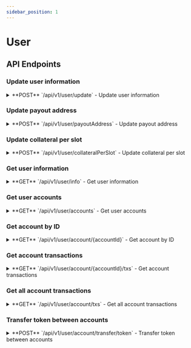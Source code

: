 ```yaml
---
sidebar_position: 1
---
```



# User

## API Endpoints

### Update user information

<div className="api-endpoints-grid">

<details className="api-endpoint">
<summary className="api-endpoint-header">
  <span className="api-method-post">**POST**</span> `/api/v1/user/update` - Update user information
</summary>

**Code Example:**
<Tabs>
<TabItem value="http" label="HTTP" default>

```bash
curl -H "Authorization: Bearer {{access_token}}" -X POST /api/v1/user/update?displayName=NewDisplayName
```

</TabItem>
<TabItem value="python" label="Python">

```python
import requests

url = "https://mainnet.app.ethgas.com/api/v1/user/update"

payload = {
    'displayName': 'NewDisplayName'
}

headers = {
  'Content-Type': 'application/json',
  'Authorization': 'Bearer {{access_token}}'
}

response = requests.post(url, headers=headers, params=payload)

print(response.text)
```

</TabItem>
</Tabs>


Request

| Parameter | Required | Type | Description |
| --- | --- | --- | --- |
| displayName | YES | String | Display name |


Response Body

| Name | Type | Description |
| --- | --- | --- |
| user | object | Updated user object |
| └ userId | long | Unique user ID |
| └ address | string | User's wallet address |
| └ status | integer | User status (1 = active) |
| └ userType | integer | User type |
| └ userClass | integer | User class |
| └ displayName | string | User's display name |
| └ payoutAddress | string | User's payout address |
| └ collateralPerSlot | string | Collateral per slot amount |
| └ onchainPayout | boolean | Whether on-chain payout is enabled |
| └ accounts | object[] | List of user accounts |
| └└ accountId | long | Unique account ID |
| └└ userId | long | User ID associated with the account |
| └└ type | integer | Account type |
| └└ name | string | Account name |
| └└ status | integer | Account status |
| └└ updateDate | long | Last update timestamp in milliseconds |

</details>

### Update payout address

<details className="api-endpoint">
<summary className="api-endpoint-header">
  <span className="api-method-post">**POST**</span> `/api/v1/user/payoutAddress` - Update payout address
</summary>

**Code Example:**
<Tabs>
<TabItem value="http" label="HTTP" default>

```bash
curl -H "Authorization: Bearer {{access_token}}" -X POST /api/v1/user/payoutAddress?payoutAddress=0x1234567890123456789012345678901234567890
```

</TabItem>
<TabItem value="python" label="Python">

```python
import requests

url = "https://mainnet.app.ethgas.com/api/v1/user/payoutAddress"

payload = {
    'payoutAddress': '0x1234567890123456789012345678901234567890'
}

headers = {
  'Content-Type': 'application/json',
  'Authorization': 'Bearer {{access_token}}'
}

response = requests.post(url, headers=headers, params=payload)

print(response.text)
```

</TabItem>
</Tabs>


Request

| Parameter | Required | Type | Description |
| --- | --- | --- | --- |
| payoutAddress | YES | String | New payout address (hex format) |


Response Body

| Name | Type | Description |
| --- | --- | --- |
| success | boolean | Operation success status |

</details>

### Update collateral per slot

<details className="api-endpoint">
<summary className="api-endpoint-header">
  <span className="api-method-post">**POST**</span> `/api/v1/user/collateralPerSlot` - Update collateral per slot
</summary>

**Code Example:**
<Tabs>
<TabItem value="http" label="HTTP" default>

```bash
curl -H "Authorization: Bearer {{access_token}}" -X POST /api/v1/user/collateralPerSlot?collateralPerSlot=10.5
```

</TabItem>
<TabItem value="python" label="Python">

```python
import requests

url = "https://mainnet.app.ethgas.com/api/v1/user/collateralPerSlot"

payload = {
    'collateralPerSlot': '10.5'
}

headers = {
  'Content-Type': 'application/json',
  'Authorization': 'Bearer {{access_token}}'
}

response = requests.post(url, headers=headers, params=payload)

print(response.text)
```

</TabItem>
</Tabs>


Request

| Parameter | Required | Type | Description |
| --- | --- | --- | --- |
| collateralPerSlot | YES | BigDecimal | Collateral per slot amount (must be &gt;= 0 and &lt;= 100) |


Response Body

| Name | Type | Description |
| --- | --- | --- |
| success | boolean | Operation success status |

</details>

### Get user information

<details className="api-endpoint">
<summary className="api-endpoint-header">
  <span className="api-method-get">**GET**</span> `/api/v1/user/info` - Get user information
</summary>

**Code Example:**
<Tabs>
<TabItem value="http" label="HTTP" default>

```bash
curl -H "Authorization: Bearer {{access_token}}" -X GET /api/v1/user/info
```

</TabItem>
<TabItem value="python" label="Python">

```python
import requests

url = "https://mainnet.app.ethgas.com/api/v1/user/info"

payload = {}

headers = {
  'Content-Type': 'application/json',
  'Authorization': 'Bearer {{access_token}}'
}

response = requests.get(url, headers=headers, params=payload)

print(response.text)
```

</TabItem>
</Tabs>


Request

| Name | Type | Description |
| --- | --- | --- |
| user | object | User object |
| └ userId | long | Unique user ID |
| └ address | string | User's wallet address |
| └ status | integer | User status (1 = active) |
| └ userType | integer | User type |
| └ userClass | integer | User class |
| └ displayName | string | User's display name |
| └ payoutAddress | string | User's payout address |
| └ collateralPerSlot | string | Collateral per slot amount |
| └ onchainPayout | boolean | Whether on-chain payout is enabled |
| └ accounts | object[] | List of user accounts |
| └└ accountId | long | Unique account ID |
| └└ userId | long | User ID associated with the account |
| └└ type | integer | Account type |
| └└ name | string | Account name |
| └└ status | integer | Account status |
| └└ updateDate | long | Last update timestamp in milliseconds |


Response Body

| Name | Type | Description |
| --- | --- | --- |
| user | object | User object |
| └ userId | long | Unique user ID |
| └ address | string | User's wallet address |
| └ status | integer | User status (1 = active) |
| └ userType | integer | User type |
| └ userClass | integer | User class |
| └ displayName | string | User's display name |
| └ payoutAddress | string | User's payout address |
| └ collateralPerSlot | string | Collateral per slot amount |
| └ onchainPayout | boolean | Whether on-chain payout is enabled |
| └ accounts | object[] | List of user accounts |
| └└ accountId | long | Unique account ID |
| └└ userId | long | User ID associated with the account |
| └└ type | integer | Account type |
| └└ name | string | Account name |
| └└ status | integer | Account status |
| └└ updateDate | long | Last update timestamp in milliseconds |

</details>

### Get user accounts

<details className="api-endpoint">
<summary className="api-endpoint-header">
  <span className="api-method-get">**GET**</span> `/api/v1/user/accounts` - Get user accounts
</summary>

**Code Example:**
<Tabs>
<TabItem value="http" label="HTTP" default>

```bash
curl -H "Authorization: Bearer {{access_token}}" -X GET /api/v1/user/accounts
```

</TabItem>
<TabItem value="python" label="Python">

```python
import requests

url = "https://mainnet.app.ethgas.com/api/v1/user/accounts"

headers = {
  'Authorization': 'Bearer {{access_token}}'
}

response = requests.get(url, headers=headers)

print(response.text)
```

</TabItem>
</Tabs>


Response Body

| Name | Type | Description |
| --- | --- | --- |
| accounts | arrary of object | List of account objects |
| └ accountId | integer | Unique ID for each of the user's current & trading accounts assigned by ETHGas |
| └ userId | integer | Unique ID for the user, assigned by ETHGas |
| └ type | integer | Account type:1 for current account2 for preconf trading account |
| └ name | string | Account nameDefault values are "Current" and "Trading" but these can be changed using the /private/update_account_name endpoint |
| └ status | integer | Account status:All active accounts have status 1 |
| └ updateDate | integer | Datetime (in UNIX time) the healthscoare and other risk metrics (asset amount, liability amount, etc) were last calculated |
| └ tokens | object[] | List of tokens in account |
| └ accountId | integer | Unique ID for each of the user's current & trading accounts assigned by ETHGas |
| └ tokenId | integer | ETHGas Token ID - see [Token IDs](/docs/reference/lookup-tables#token-ids) |
| └ quantity | string | Amount of token in account in USD |
| └ lockedQuantity | string | Amount of token in account in USD which is covering pending limit orders (and so cannot be transfered out of account) |
| └ code | string | Token code - see [Token IDs](/docs/reference/lookup-tables#token-ids) |
| └ tokenType | integer | Token type:Currently all tokens at ETHGas are designated as type 1 |
| └ valueType | integer | Value type:1 for non-stablecoin tokens2 for stablecoin tokens |
| └ tokenValuationProtocol | integer | Platform the complex token comes from (if relevant) - see [Token Valuation Protocols](/docs/reference/data-types/token#token-valuation-protocols) |
| └ availableQuantity | string | Available quantity for using as collateral for buying or for transfering out of the account:Available Quantity = Quantity - Locked Quantity |

</details>


### Get account by ID

<details className="api-endpoint">
<summary className="api-endpoint-header">
  <span className="api-method-get">**GET**</span> `/api/v1/user/account/{accountId}` - Get account by ID
</summary>

**Code Example:**
<Tabs>
<TabItem value="http" label="HTTP" default>

```bash
curl -H "Authorization: Bearer {{access_token}}" -X GET /api/v1/user/account/128
```

</TabItem>
<TabItem value="python" label="Python">

```python
import requests

url = "https://mainnet.app.ethgas.com/api/v1/user/account/128"

headers = {
  'Authorization': 'Bearer {{access_token}}'
}

response = requests.get(url, headers=headers)

print(response.text)
```

</TabItem>
</Tabs>

</details>

### Get account transactions

<details className="api-endpoint">
<summary className="api-endpoint-header">
  <span className="api-method-get">**GET**</span> `/api/v1/user/account/{accountId}/txs` - Get account transactions
</summary>

**Code Example:**
<Tabs>
<TabItem value="http" label="HTTP" default>

```bash
curl -H "Authorization: Bearer {{access_token}}" -X GET /api/v1/user/account/128/txs
```

</TabItem>
<TabItem value="python" label="Python">

```python
import requests

url = "https://mainnet.app.ethgas.com/api/v1/user/account/128/txs"

headers = {
  'Authorization': 'Bearer {{access_token}}'
}

response = requests.get(url, headers=headers)

print(response.text)
```

</TabItem>
</Tabs>


Request

| Parameter | Required | Type | Description |
| --- | --- | --- | --- |
| type | NO | string | Transaction type (comma-separated for multiple types) |
| startId | NO | integer | Start of transaction ID |
| limit | NO | integer | Max number of transactions to return (default: 20, max: 100) |

Response Body

| Name | Type | Description |
| --- | --- | --- |
| txs | object[] | List of transaction objects |
| └ trxId | integer | Unique ID for the transaction, assigned by ETHGas |
| └ accountId | integer | Unique ID for each of the user's current & trading accounts assigned by ETHGas |
| └ tokenId | integer | ETHGas Token ID - see [Token IDs](/docs/reference/lookup-tables#token-ids) |
| └ type | integer | Transaction type - see [Transaction Types](/docs/reference/lookup-tables#transaction-types) |
| └ quantity | string | Transaction quantity |
| └ balance | string | Balance of account after transaction |
| └ createDate | integer | Transaction datetime stamp (in UNIX time) |

</details>

### Get all account transactions

<details className="api-endpoint">
<summary className="api-endpoint-header">
  <span className="api-method-get">**GET**</span> `/api/v1/user/account/txs` - Get all account transactions
</summary>

**Code Example:**
<Tabs>
<TabItem value="http" label="HTTP" default>

```bash
curl -H "Authorization: Bearer {{access_token}}" -X GET /api/v1/user/account/txs
```

</TabItem>
<TabItem value="python" label="Python">

```python
import requests

url = "https://mainnet.app.ethgas.com/api/v1/user/account/txs"

headers = {
  'Authorization': 'Bearer {{access_token}}'
}

response = requests.get(url, headers=headers)

print(response.text)
```

</TabItem>
</Tabs>

</details>

### Transfer token between accounts

<details className="api-endpoint">
<summary className="api-endpoint-header">
  <span className="api-method-post">**POST**</span> `/api/v1/user/account/transfer/token` - Transfer token between accounts
</summary>

**Code Example:**
<Tabs>
<TabItem value="http" label="HTTP" default>

```bash
curl -H "Authorization: Bearer {{access_token}}" -X POST /api/v1/user/account/transfer/token?fromAccountId=128&toAccountId=127&tokenId=1&quantity=0.01
```

</TabItem>
<TabItem value="python" label="Python">

```python
import requests

url = "https://mainnet.app.ethgas.com/api/v1/user/account/transfer/token"

params = {
    "fromAccountId": 128,
    "toAccountId": 127,
    "tokenId": 1,
    "quantity": 0.01
}

headers = {
  'Authorization': 'Bearer {{access_token}}'
}

response = requests.post(url, headers=headers, params=params)

print(response.text)
```

</TabItem>
</Tabs>


Request

| Parameter | Required | Type | Description |
| --- | --- | --- | --- |
| fromAccountId | YES | integer | Source account ID |
| toAccountId | YES | integer | Destination account ID |
| tokenId | YES | integer | Token ID |
| quantity | YES | number | Quantity |

</details>

</div>
